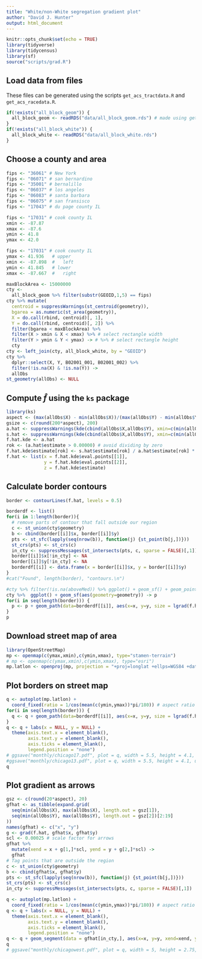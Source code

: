 ```yaml
---
title: "White/non-White segregation gradient plot"
author: "David J. Hunter"
output: html_document
---
```


```r
knitr::opts_chunk$set(echo = TRUE)
library(tidyverse)
library(tidycensus)
library(sf)
source("scripts/grad.R")
```


## Load data from files

These files can be generated using the scripts `get_acs_tractdata.R` and `get_acs_racedata.R`.

```r
if(!exists("all_block_geom")) {
  all_block_geom <- readRDS("data/all_block_geom.rds") # made using get_acs_tractdata.R
}
if(!exists("all_block_white")) {
  all_block_white <- readRDS("data/all_block_white.rds")
}
```

## Choose a county and area

```r
fips <- "36061" # New York
fips <- "06071" # san bernardino
fips <- "35001" # bernalillo
fips <- "06037" # los angeles
fips <- "06083" # santa barbara
fips <- "06075" # san fransisco
fips <- "17043" # du page county IL

fips <- "17031" # cook county IL
xmin <- -87.87
xmax <- -87.6
ymin <- 41.8
ymax <- 42.0

fips <- "17031" # cook county IL
ymax <- 41.936   # upper
xmin <- -87.898  #   left
ymin <- 41.845   # lower
xmax <- -87.667  #   right

maxBlockArea <- 15000000
cty <-
  all_block_geom %>% filter(substr(GEOID,1,5) == fips)
cty %>% mutate(
  centroid = suppressWarnings(st_centroid(geometry)),
  bgarea = as.numeric(st_area(geometry)),
  X = do.call(rbind, centroid)[, 1],
  Y = do.call(rbind, centroid)[, 2]) %>%
  filter(bgarea < maxBlockArea) %>%
  filter(X > xmin & X < xmax) %>% # select rectangle width
  filter(Y > ymin & Y < ymax) -> # %>% # select rectangle height
  cty
cty <- left_join(cty, all_block_white, by = "GEOID")
cty %>%
  dplyr::select(X, Y, B02001_001, B02001_002) %>%
  filter(!is.na(X) & !is.na(Y)) ->
  allObs
st_geometry(allObs) <- NULL
```

## Compute $\hat{f}$ using the `ks` package

```r
library(ks)
aspect <- (max(allObs$X) - min(allObs$X))/(max(allObs$Y) - min(allObs$Y))
gsize <- c(round(200*aspect), 200)
a.hat <- suppressWarnings(kde(cbind(allObs$X,allObs$Y), xmin=c(min(allObs$X), min(allObs$Y)), xmax=c(max(allObs$X), max(allObs$Y)), gridsize = gsize, w = allObs$B02001_001))
s.hat <- suppressWarnings(kde(cbind(allObs$X,allObs$Y), xmin=c(min(allObs$X), min(allObs$Y)), xmax=c(max(allObs$X), max(allObs$Y)), gridsize = gsize, w = allObs$B02001_002))
f.hat.kde <- a.hat
rok <- (a.hat$estimate > 0.00000) # avoid dividing by zero
f.hat.kde$estimate[rok] <- s.hat$estimate[rok] / a.hat$estimate[rok] * sum(allObs$B02001_002) / sum(allObs$B02001_001)
f.hat <- list(x = f.hat.kde$eval.points[[1]],
              y = f.hat.kde$eval.points[[2]],
              z = f.hat.kde$estimate)
```

## Calculate border contours

```r
border <- contourLines(f.hat, levels = 0.5)

borderdf <- list()
for(i in 1:length(border)){
  # remove parts of contour that fall outside our region
  c <- st_union(cty$geometry)
  b <- cbind(border[[i]]$x, border[[i]]$y)
  pts <- st_sfc(lapply(seq(nrow(b)), function(j) {st_point(b[j,])}))
  st_crs(pts) <- st_crs(c)
  in_cty <- suppressMessages(st_intersects(pts, c, sparse = FALSE)[,1])
  border[[i]]$x[!in_cty] <- NA
  border[[i]]$y[!in_cty] <- NA
  borderdf[[i]] <- data.frame(x = border[[i]]$x, y = border[[i]]$y)
}
#cat("Found", length(border), "contours.\n")

#cty %>% filter(!is.na(aboveMed)) %>% ggplot() + geom_sf() + geom_point(aes(color=aboveMed,x=X, y=Y)) -> p
cty %>%  ggplot() + geom_sf(aes(geometry=geometry)) -> p
for(i in seq(length(border))) {
  p <- p + geom_path(data=borderdf[[i]], aes(x=x, y=y, size = lgrad(f.hat, x, y), color = lgrad(f.hat, x, y))) + scale_size(range = c(0.1, 3)) + scale_color_gradient(low="blue", high = "red")
}
p
```

## Download street map of area

```r
library(OpenStreetMap)
mp <- openmap(c(ymax,xmin),c(ymin,xmax), type="stamen-terrain")
# mp <- openmap(c(ymax,xmin),c(ymin,xmax), type="esri")
mp.latlon <- openproj(mp, projection = "+proj=longlat +ellps=WGS84 +datum=WGS84 +no_defs")
```

## Plot borders on street map

```r
q <- autoplot(mp.latlon) +
  coord_fixed(ratio = 1/cos(mean(c(ymin,ymax))*pi/180)) # aspect ratio correction
for(i in seq(length(border))) {
  q <- q + geom_path(data=borderdf[[i]], aes(x=x, y=y, size = lgrad(f.hat, x, y), color = lgrad(f.hat, x, y))) + scale_size(range = c(0.1, 5)) + scale_color_gradient(low="blue", high = "red")
}
q <- q + labs(x = NULL, y = NULL) +
  theme(axis.text.x = element_blank(),
        axis.text.y = element_blank(),
        axis.ticks = element_blank(),
        legend.position = "none")
# ggsave("monthly/chicago17.pdf", plot = q, width = 5.5, height = 4.1, units = "in")
#ggsave("monthly/chicago13.pdf", plot = q, width = 5.5, height = 4.1, units = "in")
q
```

## Plot gradient as arrows

```r
gsz <- c(round(20*aspect), 20)
gfhat <- as_tibble(expand.grid(
  seq(min(allObs$X), max(allObs$X), length.out = gsz[1]),
  seq(min(allObs$Y), max(allObs$Y), length.out = gsz[2])[2:19]
))
names(gfhat) <- c("x", "y")
g <- grad(f.hat, gfhat$x, gfhat$y)
scl <- 0.00025 # scale factor for arrows
gfhat %>%
  mutate(xend = x + g[1,]*scl, yend = y + g[2,]*scl) ->
  gfhat
# Tag points that are outside the region
c <- st_union(cty$geometry)
b <- cbind(gfhat$x, gfhat$y)
pts <- st_sfc(lapply(seq(nrow(b)), function(j) {st_point(b[j,])}))
st_crs(pts) <- st_crs(c)
in_cty <- suppressMessages(st_intersects(pts, c, sparse = FALSE)[,1])

q <- autoplot(mp.latlon) +
  coord_fixed(ratio = 1/cos(mean(c(ymin,ymax))*pi/180)) # aspect ratio correction
q <- q + labs(x = NULL, y = NULL) +
  theme(axis.text.x = element_blank(),
        axis.text.y = element_blank(),
        axis.ticks = element_blank(),
        legend.position = "none")  
q <- q + geom_segment(data = gfhat[in_cty,], aes(x=x, y=y, xend=xend, yend=yend), arrow = arrow(angle = 25, length = unit(0.01, "npc")))
q
# ggsave("monthly/chicagowest.pdf", plot = q, width = 5, height = 2.75, units = "in")
```

